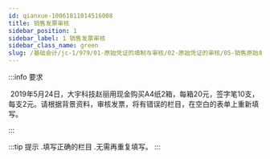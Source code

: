 ```yaml
---
id: qianxue-10061811014516008
title: 销售发票审核
sidebar_position: 1
sidebar_label: 1 销售发票审核
sidebar_class_name: green
slug: /基础会计/jc-1/979/01-原始凭证的填制与审核/02-原始凭证的审核/05-销售原始单据审核实训/qianxue-1004120948277252664/qianxue-10061811014516008/销售发票审核
---
```


:::info 要求

&nbsp;2019年5月24日，大宇科技赵丽用现金购买A4纸2箱，每箱20元，签字笔10支，每支2元。请根据背景资料，审核发票，将有错误的栏目，在空白的表单上重新填写。

:::

:::tip 提示
  .填写正确的栏目
  .无需再重复填写。
:::
